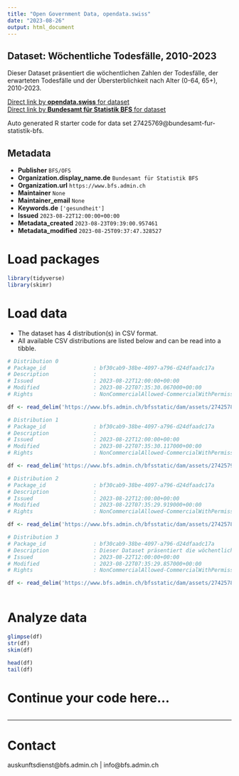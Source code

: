 ```yaml
---
title: "Open Government Data, opendata.swiss"
date: "2023-08-26"
output: html_document
---
```


## Dataset: Wöchentliche Todesfälle, 2010-2023

Dieser Dataset präsentiert die wöchentlichen Zahlen der Todesfälle, der erwarteten Todesfälle und der Übersterblichkeit nach Alter (0-64, 65+), 2010-2023.

[Direct link by **opendata.swiss** for dataset](https://opendata.swiss/de/dataset/wochentliche-todesfalle-2010-20232)<br>
[Direct link by **Bundesamt für Statistik BFS** for dataset](https://www.bfs.admin.ch/asset/de/ts-d-14.03.04.03-wr)

Auto generated R starter code for data set 27425769@bundesamt-fur-statistik-bfs.

## Metadata

- **Publisher** `BFS/OFS`
- **Organization.display_name.de** `Bundesamt für Statistik BFS`
- **Organization.url** `https://www.bfs.admin.ch`
- **Maintainer** `None`
- **Maintainer_email** `None`
- **Keywords.de** `['gesundheit']`
- **Issued** `2023-08-22T12:00:00+00:00`
- **Metadata_created** `2023-08-23T09:39:00.957461`
- **Metadata_modified** `2023-08-25T09:37:47.328527`


# Load packages

```r

library(tidyverse)
library(skimr)

```

# Load data

-   The dataset has 4 distribution(s) in CSV format.
-   All available CSV distributions are listed below and can be read into a tibble.

```r

# Distribution 0
# Package_id               : bf30cab9-38be-4097-a796-d24dfaadc17a
# Description              : 
# Issued                   : 2023-08-22T12:00:00+00:00
# Modified                 : 2023-08-22T07:35:30.067000+00:00
# Rights                   : NonCommercialAllowed-CommercialWithPermission-ReferenceRequired

df <- read_delim('https://www.bfs.admin.ch/bfsstatic/dam/assets/27425789/master')

# Distribution 1
# Package_id               : bf30cab9-38be-4097-a796-d24dfaadc17a
# Description              : 
# Issued                   : 2023-08-22T12:00:00+00:00
# Modified                 : 2023-08-22T07:35:30.117000+00:00
# Rights                   : NonCommercialAllowed-CommercialWithPermission-ReferenceRequired

df <- read_delim('https://www.bfs.admin.ch/bfsstatic/dam/assets/27425792/master')

# Distribution 2
# Package_id               : bf30cab9-38be-4097-a796-d24dfaadc17a
# Description              : 
# Issued                   : 2023-08-22T12:00:00+00:00
# Modified                 : 2023-08-22T07:35:29.919000+00:00
# Rights                   : NonCommercialAllowed-CommercialWithPermission-ReferenceRequired

df <- read_delim('https://www.bfs.admin.ch/bfsstatic/dam/assets/27425784/master')

# Distribution 3
# Package_id               : bf30cab9-38be-4097-a796-d24dfaadc17a
# Description              : Dieser Dataset präsentiert die wöchentlichen Zahlen der Todesfälle, der erwarteten Todesfälle und der Übersterblichkeit nach Alter (0-64, 65+), 2010-2023.
# Issued                   : 2023-08-22T12:00:00+00:00
# Modified                 : 2023-08-22T07:35:29.857000+00:00
# Rights                   : NonCommercialAllowed-CommercialWithPermission-ReferenceRequired

df <- read_delim('https://www.bfs.admin.ch/bfsstatic/dam/assets/27425782/master')



```

# Analyze data

```r

glimpse(df)
str(df)
skim(df)

head(df)
tail(df)

```

# Continue your code here...

```r

```

------------------------------------------------------------------------

# Contact

auskunftsdienst@bfs.admin.ch | info@bfs.admin.ch

